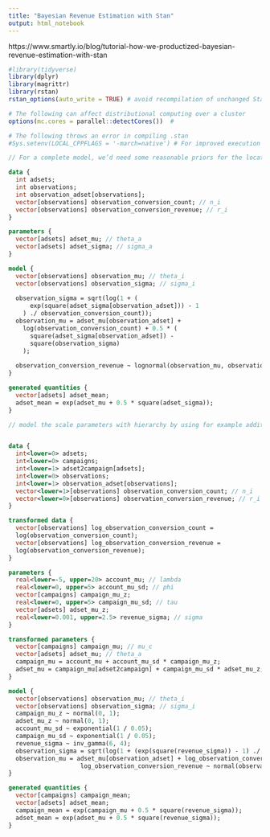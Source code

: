 ```yaml
---
title: "Bayesian Revenue Estimation with Stan"
output: html_notebook
---
```


https://www.smartly.io/blog/tutorial-how-we-productized-bayesian-revenue-estimation-with-stan

```r

#library(tidyverse)
library(dplyr)
library(magrittr)
library(rstan)
rstan_options(auto_write = TRUE) # avoid recompilation of unchanged Stan programs

# The following can affect distributional computing over a cluster
options(mc.cores = parallel::detectCores())  # 

# The following throws an error in compiling .stan
#Sys.setenv(LOCAL_CPPFLAGS = '-march=native') # For improved execution time but can throw errors for some CPUs

```


```stan
// For a complete model, we’d need some reasonable priors for the location and scale parameters. If the priors are excluded, Stan automatically uses uninformative priors. 

data {
  int adsets;
  int observations;
  int observation_adset[observations];
  vector[observations] observation_conversion_count; // n_i
  vector[observations] observation_conversion_revenue; // r_i
}

parameters {
  vector[adsets] adset_mu; // theta_a
  vector[adsets] adset_sigma; // sigma_a
}

model {
  vector[observations] observation_mu; // theta_i
  vector[observations] observation_sigma; // sigma_i
 
  observation_sigma = sqrt(log(1 + (
      exp(square(adset_sigma[observation_adset])) - 1
    ) ./ observation_conversion_count));
  observation_mu = adset_mu[observation_adset] +
    log(observation_conversion_count) + 0.5 * (
      square(adset_sigma[observation_adset]) -
      square(observation_sigma)
    );
 
  observation_conversion_revenue ~ lognormal(observation_mu, observation_sigma);
}

generated quantities {
  vector[adsets] adset_mean;
  adset_mean = exp(adset_mu + 0.5 * square(adset_sigma));
}

```

```stan
// model the scale parameters with hierarchy by using for example additive Cauchy priors as explained in Tauman, Chapter 6. Modeling the time-series effect would be beneficial, for example, by using Bayesian structural time-series models. Also, instead of using normal multilevel priors, t-distribution is used quite commonly to allow more variation.


data {
  int<lower=0> adsets;
  int<lower=0> campaigns;
  int<lower=1> adset2campaign[adsets];
  int<lower=0> observations;
  int<lower=1> observation_adset[observations];
  vector<lower=1>[observations] observation_conversion_count; // n_i
  vector<lower=0>[observations] observation_conversion_revenue; // r_i
}

transformed data {
  vector[observations] log_observation_conversion_count =
  log(observation_conversion_count);
  vector[observations] log_observation_conversion_revenue =
  log(observation_conversion_revenue);
}

parameters {
  real<lower=-5, upper=20> account_mu; // lambda
  real<lower=0, upper=5> account_mu_sd; // phi
  vector[campaigns] campaign_mu_z;
  real<lower=0, upper=5> campaign_mu_sd; // tau
  vector[adsets] adset_mu_z;
  real<lower=0.001, upper=2.5> revenue_sigma; // sigma
}

transformed parameters {
  vector[campaigns] campaign_mu; // mu_c
  vector[adsets] adset_mu; // theta_a
  campaign_mu = account_mu + account_mu_sd * campaign_mu_z;
  adset_mu = campaign_mu[adset2campaign] + campaign_mu_sd * adset_mu_z;
}

model {
  vector[observations] observation_mu; // theta_i
  vector[observations] observation_sigma; // sigma_i
  campaign_mu_z ~ normal(0, 1);
  adset_mu_z ~ normal(0, 1);
  account_mu_sd ~ exponential(1 / 0.05);
  campaign_mu_sd ~ exponential(1 / 0.05);
  revenue_sigma ~ inv_gamma(6, 4);
  observation_sigma = sqrt(log(1 + (exp(square(revenue_sigma)) - 1) ./ observation_conversion_count));
  observation_mu = adset_mu[observation_adset] + log_observation_conversion_count + 
                    log_observation_conversion_revenue ~ normal(observation_mu, observation_sigma);
}

generated quantities {
  vector[campaigns] campaign_mean;
  vector[adsets] adset_mean;
  campaign_mean = exp(campaign_mu + 0.5 * square(revenue_sigma));
  adset_mean = exp(adset_mu + 0.5 * square(revenue_sigma));
}

```


```r


```


